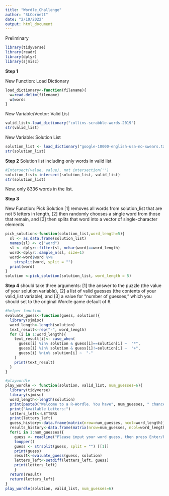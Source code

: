 ```yaml
---
title: "Wordle_Challenge"
author: "SLCornett"
date: "2/10/2022"
output: html_document
---
```

Preliminary
```r
library(tidyverse)
library(readr)
library(dplyr)
library(sjmisc)
```
**Step 1**

New Function: Load Dictionary
```r
load_dictionary<-function(filename){
  w=read.delim(filename)
  w$words
} 
```
New Variable/Vector: Valid List
```r
valid_list<-load_dictionary("collins-scrabble-words-2019")
str(valid_list)
```
New Variable: Solution List
```r
solution_list <- load_dictionary("google-10000-english-usa-no-swears.txt")
str(solution_list)
```
**Step 2**
Solution list including only words in valid list
```r
#Intersect(value, value), not intersection('')
solution_list<-intersect(solution_list, valid_list)
str(solution_list) 
```
Now, only 8336 words in the list. 

**Step 3**

New Function: Pick Solution
[1] removes all words from solution_list that are not 5 letters in length, 
[2] then randomly chooses a single word from those that remain, and 
[3] then splits that word into a vector of single-character elements
```r
pick_solution<-function(solution_list,word_length=5){
  sl <- as.data.frame(solution_list)
  names(sl) <- c("word")
  sl <- dplyr::filter(sl, nchar(word)==word_length)
  word<-dplyr::sample_n(sl, size=1)
  word<-word$word %>%
    strsplit(word, split = "")
  print(word)
}
solution <-pick_solution(solution_list, word_length = 5)
```

**Step 4**
should take three arguments: [1] the answer to the puzzle (the value of your solution variable), [2] a list of valid guesses (the contents of your valid_list variable), and [3] a value for “number of guesses,” which you should set to the original Wordle game default of 6.
```r
#helper function
evaluate_guess<-function(guess, solution){
  library(sjmisc)
  word_length<-length(solution)
  text_result<-rep("-", word_length)
  for (i in 1:word_length){
    text_result[i]<- case_when(
      guess[i] %in% solution & guess[i]==solution[i] ~  "*",
      guess[i] %in% solution & guess[i]!=solution[i] ~  "+",
      guess[i] %nin% solution[i] ~  "-"
    )
    print(text_result)
  }
}
```

```r
#playwordle
play_wordle <- function(solution, valid_list, num_guesses=6){
  library(tidyverse)
  library(sjmisc)
  word_length<-length(solution)
  print(paste0("Welcome to a R-Wordle. You have", num_guesses, " chances to guess a word with", word_length, "letters. Try not to get killed along the way. Best of luck!"))
  print("Available Letters:")
  letters_left<-LETTERS
  print(letters_left)
  guess_history<-data.frame(matrix(nrow=num_guesses, ncol=word_length))
  results_history<-data.frame(matrix(nrow=num_guesses, ncol=word_length))
  for(i in 1:num_guesses){
    guess <- readline("Please input your word guess, then press Enter/Return to submit your guess:") %>%
    toupper()
    guess <- strsplit(guess, split = "") [[1]]
    print(guess)
    result<-evaluate_guess(guess, solution)
    letters_left<-setdiff(letters_left, guess)
    print(letters_left)
    }
  return(result) 
  return(letters_left)
} 
play_wordle(solution, valid_list, num_guesses=6)
```
